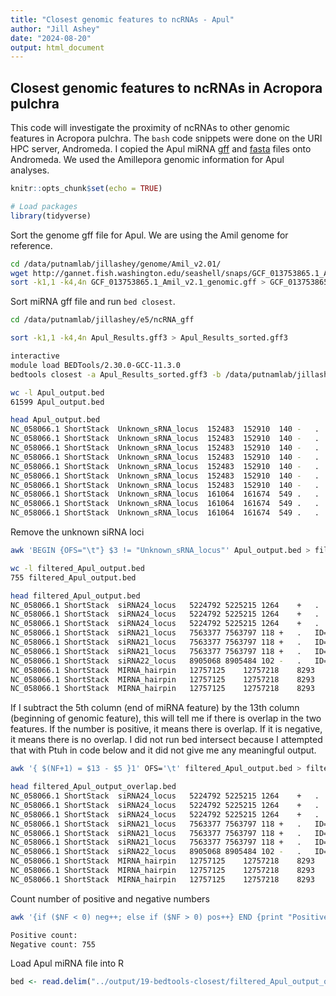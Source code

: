 ```yaml
---
title: "Closest genomic features to ncRNAs - Apul"
author: "Jill Ashey"
date: "2024-08-20"
output: html_document
---
```


## Closest genomic features to ncRNAs in Acropora pulchra 

This code will investigate the proximity of ncRNAs to other genomic features in Acropora pulchra. The `bash` code snippets were done on the URI HPC server, Andromeda. I copied the Apul miRNA [gff](https://github.com/urol-e5/deep-dive/blob/main/D-Apul/output/13.2.1-Apul-sRNAseq-ShortStack-31bp-fastp-merged-cnidarian_miRBase/ShortStack_out/Results.gff3) and [fasta](https://github.com/urol-e5/deep-dive/blob/main/D-Apul/output/13.2.1-Apul-sRNAseq-ShortStack-31bp-fastp-merged-cnidarian_miRBase/ShortStack_out/mir.fasta) files onto Andromeda. We used the Amillepora genomic information for Apul analyses. 

```r
knitr::opts_chunk$set(echo = TRUE)

# Load packages
library(tidyverse)
```

Sort the genome gff file for Apul. We are using the Amil genome for reference. 
```bash
cd /data/putnamlab/jillashey/genome/Amil_v2.01/
wget http://gannet.fish.washington.edu/seashell/snaps/GCF_013753865.1_Amil_v2.1_genomic.gff
sort -k1,1 -k4,4n GCF_013753865.1_Amil_v2.1_genomic.gff > GCF_013753865.1_Amil_v2.1_genomic_sorted.gff 
```

Sort miRNA gff file and run `bed closest`.
```bash
cd /data/putnamlab/jillashey/e5/ncRNA_gff

sort -k1,1 -k4,4n Apul_Results.gff3 > Apul_Results_sorted.gff3

interactive 
module load BEDTools/2.30.0-GCC-11.3.0
bedtools closest -a Apul_Results_sorted.gff3 -b /data/putnamlab/jillashey/genome/Amil_v2.01/GCF_013753865.1_Amil_v2.1_genomic_sorted.gff > Apul_output.bed

wc -l Apul_output.bed 
61599 Apul_output.bed

head Apul_output.bed 
NC_058066.1	ShortStack	Unknown_sRNA_locus	152483	152910	140	-	.	ID=Cluster_1;DicerCall=N;MIRNA=N	NC_058066.1	RefSeq	region	1	39361238	.	+	.	ID=NC_058066.1:1..39361238;Dbxref=taxon:45264;Name=1;chromosome=1;collection-date=2017;country=Indonesia;gbkey=Src;genome=chromosome;isolate=JS-1;isolation-source=Whole tissue;mol_type=genomic DNA;tissue-type=Adult tissue
NC_058066.1	ShortStack	Unknown_sRNA_locus	152483	152910	140	-	.	ID=Cluster_1;DicerCall=N;MIRNA=N	NC_058066.1	Gnomon	gene	92732	195229	.	+	.	ID=gene-LOC114963509;Dbxref=GeneID:114963509;Name=LOC114963509;gbkey=Gene;gene=LOC114963509;gene_biotype=protein_coding
NC_058066.1	ShortStack	Unknown_sRNA_locus	152483	152910	140	-	.	ID=Cluster_1;DicerCall=N;MIRNA=N	NC_058066.1	Gnomon	mRNA	92732	195229	.	+	.	ID=rna-XM_044317725.1;Parent=gene-LOC114963509;Dbxref=GeneID:114963509,Genbank:XM_044317725.1;Name=XM_044317725.1;Note=The sequence of the model RefSeq transcript was modified relative to this genomic sequence to represent the inferred CDS: deleted 1 base in 1 codon;exception=unclassified transcription discrepancy;experiment=COORDINATES: polyA evidence [ECO:0006239];gbkey=mRNA;gene=LOC114963509;model_evidence=Supporting evidence includes similarity to: 2 mRNAs%2C 3 ESTs%2C 12 Proteins%2C and 100%25 coverage of the annotated genomic feature by RNAseq alignments%2C including 1 sample with support for all annotated introns;product=uncharacterized LOC114963509;transcript_id=XM_044317725.1
NC_058066.1	ShortStack	Unknown_sRNA_locus	152483	152910	140	-	.	ID=Cluster_1;DicerCall=N;MIRNA=N	NC_058066.1	Gnomon	gene	145277	165521	.	+	.	ID=gene-LOC122957574;Dbxref=GeneID:122957574;Name=LOC122957574;gbkey=Gene;gene=LOC122957574;gene_biotype=protein_coding
NC_058066.1	ShortStack	Unknown_sRNA_locus	152483	152910	140	-	.	ID=Cluster_1;DicerCall=N;MIRNA=N	NC_058066.1	Gnomon	mRNA	145277	165521	.	+	.	ID=rna-XM_044317744.1;Parent=gene-LOC122957574;Dbxref=GeneID:122957574,Genbank:XM_044317744.1;Name=XM_044317744.1;gbkey=mRNA;gene=LOC122957574;model_evidence=Supporting evidence includes similarity to: 5 Proteins%2C and 99%25 coverage of the annotated genomic feature by RNAseq alignments%2C including 2 samples with support for all annotated introns;product=uncharacterized LOC122957574;transcript_id=XM_044317744.1
NC_058066.1	ShortStack	Unknown_sRNA_locus	152483	152910	140	-	.	ID=Cluster_1;DicerCall=N;MIRNA=N	NC_058066.1	Gnomon	CDS	152268	152501	.	+	2	ID=cds-XP_044173679.1;Parent=rna-XM_044317744.1;Dbxref=GeneID:122957574,Genbank:XP_044173679.1;Name=XP_044173679.1;gbkey=CDS;gene=LOC122957574;product=uncharacterized protein LOC122957574;protein_id=XP_044173679.1
NC_058066.1	ShortStack	Unknown_sRNA_locus	152483	152910	140	-	.	ID=Cluster_1;DicerCall=N;MIRNA=N	NC_058066.1	Gnomon	exon	152268	152501	.	+	.	ID=exon-XM_044317744.1-4;Parent=rna-XM_044317744.1;Dbxref=GeneID:122957574,Genbank:XM_044317744.1;gbkey=mRNA;gene=LOC122957574;product=uncharacterized LOC122957574;transcript_id=XM_044317744.1
NC_058066.1	ShortStack	Unknown_sRNA_locus	161064	161674	549	.	.	ID=Cluster_2;DicerCall=N;MIRNA=N	NC_058066.1	RefSeq	region	1	39361238	.	+	.	ID=NC_058066.1:1..39361238;Dbxref=taxon:45264;Name=1;chromosome=1;collection-date=2017;country=Indonesia;gbkey=Src;genome=chromosome;isolate=JS-1;isolation-source=Whole tissue;mol_type=genomic DNA;tissue-type=Adult tissue
NC_058066.1	ShortStack	Unknown_sRNA_locus	161064	161674	549	.	.	ID=Cluster_2;DicerCall=N;MIRNA=N	NC_058066.1	Gnomon	gene	92732	195229	.	+	.	ID=gene-LOC114963509;Dbxref=GeneID:114963509;Name=LOC114963509;gbkey=Gene;gene=LOC114963509;gene_biotype=protein_coding
NC_058066.1	ShortStack	Unknown_sRNA_locus	161064	161674	549	.	.	ID=Cluster_2;DicerCall=N;MIRNA=N	NC_058066.1	Gnomon	mRNA	92732	195229	.	+	.	ID=rna-XM_044317725.1;Parent=gene-LOC114963509;Dbxref=GeneID:114963509,Genbank:XM_044317725.1;Name=XM_044317725.1;Note=The sequence of the model RefSeq transcript was modified relative to this genomic sequence to represent the inferred CDS: deleted 1 base in 1 codon;exception=unclassified transcription discrepancy;experiment=COORDINATES: polyA evidence [ECO:0006239];gbkey=mRNA;gene=LOC114963509;model_evidence=Supporting evidence includes similarity to: 2 mRNAs%2C 3 ESTs%2C 12 Proteins%2C and 100%25 coverage of the annotated genomic feature by RNAseq alignments%2C including 1 sample with support for all annotated introns;product=uncharacterized LOC114963509;transcript_id=XM_044317725.1
```

Remove the unknown siRNA loci
```bash
awk 'BEGIN {OFS="\t"} $3 != "Unknown_sRNA_locus"' Apul_output.bed > filtered_Apul_output.bed

wc -l filtered_Apul_output.bed
755 filtered_Apul_output.bed

head filtered_Apul_output.bed 
NC_058066.1	ShortStack	siRNA24_locus	5224792	5225215	1264	+	.	ID=Cluster_184;DicerCall=24;MIRNA=N	NC_058066.1	RefSeq	region	1	39361238	.	+	.	ID=NC_058066.1:1..39361238;Dbxref=taxon:45264;Name=1;chromosome=1;collection-date=2017;country=Indonesia;gbkey=Src;genome=chromosome;isolate=JS-1;isolation-source=Whole tissue;mol_type=genomic DNA;tissue-type=Adult tissue
NC_058066.1	ShortStack	siRNA24_locus	5224792	5225215	1264	+	.	ID=Cluster_184;DicerCall=24;MIRNA=N	NC_058066.1	Gnomon	gene	5153290	5231353	.	-	.	ID=gene-LOC114950433;Dbxref=GeneID:114950433;Name=LOC114950433;gbkey=Gene;gene=LOC114950433;gene_biotype=protein_coding
NC_058066.1	ShortStack	siRNA24_locus	5224792	5225215	1264	+	.	ID=Cluster_184;DicerCall=24;MIRNA=N	NC_058066.1	Gnomon	mRNA	5153290	5231353	.	-	.	ID=rna-XM_044310280.1;Parent=gene-LOC114950433;Dbxref=GeneID:114950433,Genbank:XM_044310280.1;Name=XM_044310280.1;experiment=COORDINATES: polyA evidence [ECO:0006239];gbkey=mRNA;gene=LOC114950433;model_evidence=Supporting evidence includes similarity to: 15 mRNAs%2C 31 Proteins%2C and 99%25 coverage of the annotated genomic feature by RNAseq alignments;product=uncharacterized LOC114950433;transcript_id=XM_044310280.1
NC_058066.1	ShortStack	siRNA21_locus	7563377	7563797	118	+	.	ID=Cluster_225;DicerCall=21;MIRNA=N	NC_058066.1	RefSeq	region	1	39361238	.	+	.	ID=NC_058066.1:1..39361238;Dbxref=taxon:45264;Name=1;chromosome=1;collection-date=2017;country=Indonesia;gbkey=Src;genome=chromosome;isolate=JS-1;isolation-source=Whole tissue;mol_type=genomic DNA;tissue-type=Adult tissue
NC_058066.1	ShortStack	siRNA21_locus	7563377	7563797	118	+	.	ID=Cluster_225;DicerCall=21;MIRNA=N	NC_058066.1	Gnomon	gene	7523354	7569602	.	-	.	ID=gene-LOC114970982;Dbxref=GeneID:114970982;Name=LOC114970982;gbkey=Gene;gene=LOC114970982;gene_biotype=protein_coding
NC_058066.1	ShortStack	siRNA21_locus	7563377	7563797	118	+	.	ID=Cluster_225;DicerCall=21;MIRNA=N	NC_058066.1	Gnomon	mRNA	7523354	7569602	.	-	.	ID=rna-XM_044320669.1;Parent=gene-LOC114970982;Dbxref=GeneID:114970982,Genbank:XM_044320669.1;Name=XM_044320669.1;Note=The sequence of the model RefSeq transcript was modified relative to this genomic sequence to represent the inferred CDS: inserted 1 base in 1 codon;exception=unclassified transcription discrepancy;gbkey=mRNA;gene=LOC114970982;model_evidence=Supporting evidence includes similarity to: 6 Proteins%2C and 98%25 coverage of the annotated genomic feature by RNAseq alignments%2C including 1 sample with support for all annotated introns;product=uncharacterized LOC114970982;transcript_id=XM_044320669.1
NC_058066.1	ShortStack	siRNA22_locus	8905068	8905484	102	-	.	ID=Cluster_251;DicerCall=22;MIRNA=N	NC_058066.1	RefSeq	region	1	39361238	.	+	.	ID=NC_058066.1:1..39361238;Dbxref=taxon:45264;Name=1;chromosome=1;collection-date=2017;country=Indonesia;gbkey=Src;genome=chromosome;isolate=JS-1;isolation-source=Whole tissue;mol_type=genomic DNA;tissue-type=Adult tissue
NC_058066.1	ShortStack	MIRNA_hairpin	12757125	12757218	8293	-	.	ID=Cluster_316;DicerCall=23;MIRNA=Y	NC_058066.1	RefSeq	region	1	39361238	.	+	.	ID=NC_058066.1:1..39361238;Dbxref=taxon:45264;Name=1;chromosome=1;collection-date=2017;country=Indonesia;gbkey=Src;genome=chromosome;isolate=JS-1;isolation-source=Whole tissue;mol_type=genomic DNA;tissue-type=Adult tissue
NC_058066.1	ShortStack	MIRNA_hairpin	12757125	12757218	8293	-	.	ID=Cluster_316;DicerCall=23;MIRNA=Y	NC_058066.1	Gnomon	gene	12755159	12764546	.	-	.	ID=gene-LOC114961148;Dbxref=GeneID:114961148;Name=LOC114961148;gbkey=Gene;gene=LOC114961148;gene_biotype=protein_coding
NC_058066.1	ShortStack	MIRNA_hairpin	12757125	12757218	8293	-	.	ID=Cluster_316;DicerCall=23;MIRNA=Y	NC_058066.1	Gnomon	mRNA	12755159	12764546	.	-	.	ID=rna-XM_029339755.2;Parent=gene-LOC114961148;Dbxref=GeneID:114961148,Genbank:XM_029339755.2;Name=XM_029339755.2;experiment=COORDINATES: polyA evidence [ECO:0006239];gbkey=mRNA;gene=LOC114961148;model_evidence=Supporting evidence includes similarity to: 7 mRNAs%2C 8 Proteins%2C and 100%25 coverage of the annotated genomic feature by RNAseq alignments%2C including 87 samples with support for all annotated introns;product=zinc finger MYND domain-containing protein 19-like;transcript_id=XM_029339755.2
```

If I subtract the 5th column (end of miRNA feature) by the 13th column (beginning of genomic feature), this will tell me if there is overlap in the two features. If the number is positive, it means there is overlap. If it is negative, it means there is no overlap. I did not run bed intersect because I attempted that with Ptuh in code below and it did not give me any meaningful output. 

```bash
awk '{ $(NF+1) = $13 - $5 }1' OFS='\t' filtered_Apul_output.bed > filtered_Apul_output_overlap.bed

head filtered_Apul_output_overlap.bed 
NC_058066.1	ShortStack	siRNA24_locus	5224792	5225215	1264	+	.	ID=Cluster_184;DicerCall=24;MIRNA=N	NC_058066.1	RefSeq	region	1	39361238	.	+	.	ID=NC_058066.1:1..39361238;Dbxref=taxon:45264;Name=1;chromosome=1;collection-date=2017;country=Indonesia;gbkey=Src;genome=chromosome;isolate=JS-1;isolation-source=Whole	tissue;mol_type=genomic	DNA;tissue-type=Adult	tissue	-5225214
NC_058066.1	ShortStack	siRNA24_locus	5224792	5225215	1264	+	.	ID=Cluster_184;DicerCall=24;MIRNA=N	NC_058066.1	Gnomon	gene	5153290	5231353	.	-	.	ID=gene-LOC114950433;Dbxref=GeneID:114950433;Name=LOC114950433;gbkey=Gene;gene=LOC114950433;gene_biotype=protein_coding	-71925
NC_058066.1	ShortStack	siRNA24_locus	5224792	5225215	1264	+	.	ID=Cluster_184;DicerCall=24;MIRNA=N	NC_058066.1	Gnomon	mRNA	5153290	5231353	.	-	.	ID=rna-XM_044310280.1;Parent=gene-LOC114950433;Dbxref=GeneID:114950433,Genbank:XM_044310280.1;Name=XM_044310280.1;experiment=COORDINATES:	polyA	evidence	[ECO:0006239];gbkey=mRNA;gene=LOC114950433;model_evidence=Supporting	evidence	includes	similarity	to:	15	mRNAs%2C	31	Proteins%2C	and	99%25	coverage	of	the	annotated	genomic	feature	by	RNAseq	alignments;product=uncharacterized	LOC114950433;transcript_id=XM_044310280.1	-71925
NC_058066.1	ShortStack	siRNA21_locus	7563377	7563797	118	+	.	ID=Cluster_225;DicerCall=21;MIRNA=N	NC_058066.1	RefSeq	region	1	39361238	.	+	.	ID=NC_058066.1:1..39361238;Dbxref=taxon:45264;Name=1;chromosome=1;collection-date=2017;country=Indonesia;gbkey=Src;genome=chromosome;isolate=JS-1;isolation-source=Whole	tissue;mol_type=genomic	DNA;tissue-type=Adult	tissue	-7563796
NC_058066.1	ShortStack	siRNA21_locus	7563377	7563797	118	+	.	ID=Cluster_225;DicerCall=21;MIRNA=N	NC_058066.1	Gnomon	gene	7523354	7569602	.	-	.	ID=gene-LOC114970982;Dbxref=GeneID:114970982;Name=LOC114970982;gbkey=Gene;gene=LOC114970982;gene_biotype=protein_coding	-40443
NC_058066.1	ShortStack	siRNA21_locus	7563377	7563797	118	+	.	ID=Cluster_225;DicerCall=21;MIRNA=N	NC_058066.1	Gnomon	mRNA	7523354	7569602	.	-	.	ID=rna-XM_044320669.1;Parent=gene-LOC114970982;Dbxref=GeneID:114970982,Genbank:XM_044320669.1;Name=XM_044320669.1;Note=The	sequence	of	the	model	RefSeq	transcript	was	modified	relative	to	this	genomic	sequence	to	represent	the	inferred	CDS:	inserted	base	in	1	codon;exception=unclassified	transcription	discrepancy;gbkey=mRNA;gene=LOC114970982;model_evidence=Supporting	evidence	includes	similarity	to:	6	Proteins%2C	and	98%25	coverage	of	theannotated	genomic	feature	by	RNAseq	alignments%2C	including	1	sample	with	support	for	all	annotated	introns;product=uncharacterized	LOC114970982;transcript_id=XM_044320669.1	-40443
NC_058066.1	ShortStack	siRNA22_locus	8905068	8905484	102	-	.	ID=Cluster_251;DicerCall=22;MIRNA=N	NC_058066.1	RefSeq	region	1	39361238	.	+	.	ID=NC_058066.1:1..39361238;Dbxref=taxon:45264;Name=1;chromosome=1;collection-date=2017;country=Indonesia;gbkey=Src;genome=chromosome;isolate=JS-1;isolation-source=Whole	tissue;mol_type=genomic	DNA;tissue-type=Adult	tissue	-8905483
NC_058066.1	ShortStack	MIRNA_hairpin	12757125	12757218	8293	-	.	ID=Cluster_316;DicerCall=23;MIRNA=Y	NC_058066.1	RefSeq	region	1	39361238	.	+	.	ID=NC_058066.1:1..39361238;Dbxref=taxon:45264;Name=1;chromosome=1;collection-date=2017;country=Indonesia;gbkey=Src;genome=chromosome;isolate=JS-1;isolation-source=Whole	tissue;mol_type=genomic	DNA;tissue-type=Adult	tissue	-12757217
NC_058066.1	ShortStack	MIRNA_hairpin	12757125	12757218	8293	-	.	ID=Cluster_316;DicerCall=23;MIRNA=Y	NC_058066.1	Gnomon	gene	12755159	12764546	.	-	.	ID=gene-LOC114961148;Dbxref=GeneID:114961148;Name=LOC114961148;gbkey=Gene;gene=LOC114961148;gene_biotype=protein_coding	-2059
NC_058066.1	ShortStack	MIRNA_hairpin	12757125	12757218	8293	-	.	ID=Cluster_316;DicerCall=23;MIRNA=Y	NC_058066.1	Gnomon	mRNA	12755159	12764546	.	-	.	ID=rna-XM_029339755.2;Parent=gene-LOC114961148;Dbxref=GeneID:114961148,Genbank:XM_029339755.2;Name=XM_029339755.2;experiment=COORDINATES:	polyA	evidence	[ECO:0006239];gbkey=mRNA;gene=LOC114961148;model_evidence=Supporting	evidence	includes	similarity	to:	7	mRNAs%2C	8	Proteins%2C	and	100%25	coverage	of	the	annotated	genomic	feature	by	RNAseq	alignments%2C	including	87	samples	with	support	for	all	annotated	introns;product=zinc	finger	MYNdomain-containing	protein	19-like;transcript_id=XM_029339755.2	-2059
```

Count number of positive and negative numbers

```bash
awk '{if ($NF < 0) neg++; else if ($NF > 0) pos++} END {print "Positive count:", pos; print "Negative count:", neg}' filtered_Apul_output_overlap.bed

Positive count: 
Negative count: 755
```

Load Apul miRNA file into R

```r
bed <- read.delim("../output/19-bedtools-closest/filtered_Apul_output_overlap.bed", header = F)
```
